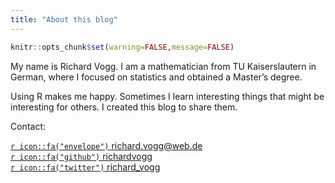 ```yaml
---
title: "About this blog"
---
```


```r
knitr::opts_chunk$set(warning=FALSE,message=FALSE)
```


My name is Richard Vogg. I am a mathematician from TU Kaiserslautern in German, where I focused on statistics and obtained a Master's degree.

Using R makes me happy. Sometimes I learn interesting things that might be interesting for others. I created this blog to share them.

Contact:

[`r icon::fa("envelope")` richard.vogg@web.de](https://twitter.com/richard_vogg)    
[`r icon::fa("github")` richardvogg](https://github.com/richardvogg)    
[`r icon::fa("twitter")` richard_vogg](https://twitter.com/richard_vogg)
